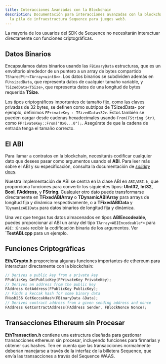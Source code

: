 ```yaml
---
title: Interacciones Avanzadas con la Blockchain
description: Documentación para interacciones avanzadas con la blockchain del SDK de Unreal para
  la pila de infraestructura Sequence para juegos web3.
---
```


La mayoría de los usuarios del SDK de Sequence no necesitarán interactuar directamente con funciones criptográficas.

## Datos Binarios

Encapsulamos datos binarios usando las `FBinaryData` estructuras, que es un envoltorio alrededor de un puntero a un array de bytes compartido `TSharedPtr<TArray<uint8>>`. Los datos binarios se subdividen además en `FUnsizedData`, que representa datos de cualquier tamaño variable, y `TSizedData<TSize>`, que representa datos de una longitud de bytes requerida **TSize**.

Los tipos criptográficos importantes de tamaño fijo, como las claves privadas de 32 bytes, se definen como subtipos de TSizedData- por ejemplo, definimos `FPrivateKey : TSizedData<32>`. Estos también se pueden cargar desde cadenas hexadecimales usando `From(FString Str)`, como `FPrivateKey::From("0x0...0");`. Asegúrate de que la cadena de entrada tenga el tamaño correcto.

## El ABI

Para llamar a contratos en la blockchain, necesitarás codificar cualquier dato que desees pasar como argumentos usando el **ABI**. Para leer más sobre el ABI y su especificación, consulta la documentación de [*solidity* docs](https://docs.soliditylang.org/en/latest/abi-spec.html).

Nuestra implementación de ABI se centra en la clase ABI en `ABI/ABI.h`, que proporciona funciones para convertir los siguientes tipos: **UInt32**, **Int32**, **Bool**, **FAddress**, y **FString**. Cualquier otro dato puede transformarse directamente en **TFixedABIArray** o **TDynamicABIArray** para arrays de longitud fija y dinámica respectivamente, o a **TFixedABIData** y `TDynamicABIData` para datos binarios de longitud fija y dinámica.

Una vez que tengas tus datos almacenados en tipos **ABIEncodeable**, puedes proporcionar al ABI un array del tipo `TArray<ABIEncodeable*>` para `ABI::Encode` recibir la codificación binaria de los argumentos. Ver \`**TestABI.cpp** para un ejemplo.

## Funciones Criptográficas

**Eth/Crypto.h** proporciona algunas funciones importantes de ethereum para interactuar directamente con la blockchain:

```cpp
// Derives a public key from a private key
FPublicKey GetPublicKey(FPrivateKey PrivateKey);
// Derives an address from the public key
FAddress GetAddress(FPublicKey PublicKey);
// Finds a keccak hash for some binary data
FHash256 GetKeccakHash(FBinaryData &Data);
// Derives contract address from a given sending address and nonce
FAddress GetContractAddress(FAddress Sender, FBlockNonce Nonce);
```

## Transacciones Ethereum sin Procesar

**EthTransaction.h** contiene una estructura diseñada para gestionar transacciones ethereum sin procesar, incluyendo funciones para firmarlas y obtener sus hashes. Ten en cuenta que las transacciones normalmente deberían manejarse a través de la interfaz de la billetera Sequence, que envía las transacciones a través del Sequence WAAS.
